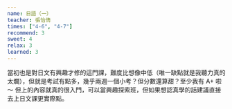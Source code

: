 ```yaml
---
name: 日語（一）
teacher: 張怡倩
times: ["4-6", "4-7"]
recommend: 3
sweet: 4
relax: 3
learned: 3
---
```

當初也是對日文有興趣才修的這門課，難度比想像中低（唯一缺點就是我聽力真的太爛），但就是考試有點多，幾乎兩週一個小考？但分數還算甜？至少我有 A+ 啦～
但上的內容就真的很入門，可以當興趣探索班，但如果想認真學的話建議直接去上日文課更實際點。